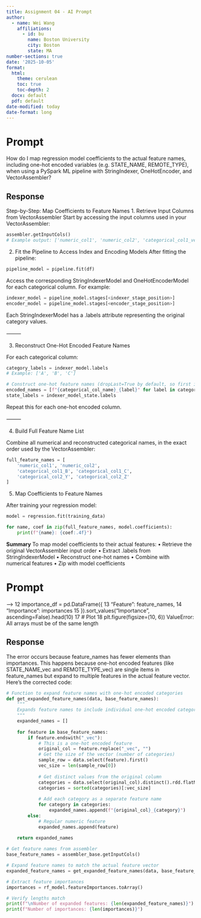 ```yaml
---
title: Assignment 04 - AI Prompt
author:
  - name: Wei Wang
    affiliations:
      - id: bu
        name: Boston University
        city: Boston
        state: MA
number-sections: true
date: '2025-10-05'
format:
  html:
    theme: cerulean
    toc: true
    toc-depth: 2
  docx: default
  pdf: default  
date-modified: today
date-format: long
---
```


# Prompt
How do I map regression model coefficients to the actual feature names, including one-hot encoded variables (e.g. STATE_NAME, REMOTE_TYPE), when using a PySpark ML pipeline with StringIndexer, OneHotEncoder, and VectorAssembler?

## Response
Step-by-Step: Map Coefficients to Feature Names
1. Retrieve Input Columns from VectorAssembler
Start by accessing the input columns used in your VectorAssembler:
```python
assembler.getInputCols()
# Example output: ['numeric_col1', 'numeric_col2', 'categorical_col1_vec', 'categorical_col2_vec']
```

2. Fit the Pipeline to Access Index and Encoding Models
After fitting the pipeline:
```python
pipeline_model = pipeline.fit(df)
```

Access the corresponding StringIndexerModel and OneHotEncoderModel for each categorical column. For example:
```python
indexer_model = pipeline_model.stages[<indexer_stage_position>]
encoder_model = pipeline_model.stages[<encoder_stage_position>]
```

Each StringIndexerModel has a .labels attribute representing the original category values.

⸻

3. Reconstruct One-Hot Encoded Feature Names

For each categorical column:
```python
category_labels = indexer_model.labels
# Example: ['A', 'B', 'C']

# Construct one-hot feature names (dropLast=True by default, so first is dropped)
encoded_names = [f"{categorical_col_name}_{label}" for label in category_labels[1:]]
state_labels = indexer_model_state.labels
```

Repeat this for each one-hot encoded column.

⸻

4. Build Full Feature Name List

Combine all numerical and reconstructed categorical names, in the exact order used by the VectorAssembler:

```python
full_feature_names = [
    'numeric_col1', 'numeric_col2', 
    'categorical_col1_B', 'categorical_col1_C', 
    'categorical_col2_Y', 'categorical_col2_Z'
]
```

5. Map Coefficients to Feature Names

After training your regression model:
```python
model = regression.fit(training_data)

for name, coef in zip(full_feature_names, model.coefficients):
    print(f"{name}: {coef:.4f}")
```

**Summary**
To map model coefficients to their actual features:
	•	Retrieve the original VectorAssembler input order
	•	Extract .labels from StringIndexerModel
	•	Reconstruct one-hot names
	•	Combine with numerical features
	•	Zip with model coefficients

# Prompt
---> 12 importance_df = pd.DataFrame({
     13     "Feature": feature_names,
     14     "Importance": importances
     15 }).sort_values("Importance", ascending=False).head(10)
     17 # Plot
     18 plt.figure(figsize=(10, 6))
ValueError: All arrays must be of the same length

## Response
The error occurs because feature_names has fewer elements than importances. This happens because one-hot encoded features (like STATE_NAME_vec and REMOTE_TYPE_vec) are single items in feature_names but expand to multiple features in the actual feature vector.
Here's the corrected code:
```python
# Function to expand feature names with one-hot encoded categories
def get_expanded_feature_names(data, base_feature_names):
    """
    Expands feature names to include individual one-hot encoded categories
    """
    expanded_names = []
    
    for feature in base_feature_names:
        if feature.endswith("_vec"):
            # This is a one-hot encoded feature
            original_col = feature.replace("_vec", "")
            # Get the size of the vector (number of categories)
            sample_row = data.select(feature).first()
            vec_size = len(sample_row[0])
            
            # Get distinct values from the original column
            categories = data.select(original_col).distinct().rdd.flatMap(lambda x: x).collect()
            categories = sorted(categories)[:vec_size]
            
            # Add each category as a separate feature name
            for category in categories:
                expanded_names.append(f"{original_col}_{category}")
        else:
            # Regular numeric feature
            expanded_names.append(feature)
    
    return expanded_names

# Get feature names from assembler
base_feature_names = assembler_base.getInputCols()

# Expand feature names to match the actual feature vector
expanded_feature_names = get_expanded_feature_names(data, base_feature_names)

# Extract feature importances
importances = rf_model.featureImportances.toArray()

# Verify lengths match
print(f"\nNumber of expanded features: {len(expanded_feature_names)}")
print(f"Number of importances: {len(importances)}")
```